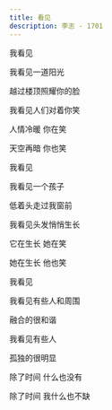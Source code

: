 ```yaml
---
title: 看见
description: 李志 - 1701
---
```


我看见

我看见一道阳光

越过楼顶照耀你的脸

我看见人们对着你笑

人情冷暖 你在笑

天空再暗 你也笑



我看见

我看见一个孩子

低着头走过我窗前

我看见头发悄悄生长

它在生长 她在笑

她在生长 他也笑



我看见

我看见有些人和周围

融合的很和谐

我看见有些人

孤独的很明显

除了时间 什么也没有

除了时间 我什么也不缺
